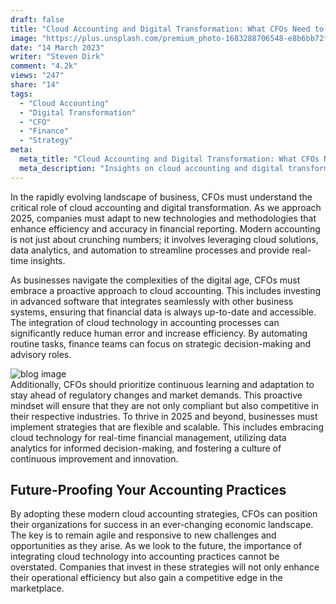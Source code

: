 ```yaml
---
draft: false
title: "Cloud Accounting and Digital Transformation: What CFOs Need to Know"
image: "https://plus.unsplash.com/premium_photo-1683288706548-e8b6bb72fe86?q=80&w=3474&auto=format&fit=crop&ixlib=rb-4.0.3&ixid=M3wxMjA3fDB8MHxwaG90by1wYWdlfHx8fGVufDB8fHx8fA%3D%3D"
date: "14 March 2023"
writer: "Steven Dirk"
comment: "4.2k"
views: "247"
share: "14"
tags:
  - "Cloud Accounting"
  - "Digital Transformation"
  - "CFO"
  - "Finance"
  - "Strategy"
meta:
  meta_title: "Cloud Accounting and Digital Transformation: What CFOs Need to Know"
  meta_description: "Insights on cloud accounting and digital transformation for CFOs."
---
```

In the rapidly evolving landscape of business, CFOs must understand the critical role of cloud accounting and digital transformation. As we approach 2025, companies must adapt to new technologies and methodologies that enhance efficiency and accuracy in financial reporting. Modern accounting is not just about crunching numbers; it involves leveraging cloud solutions, data analytics, and automation to streamline processes and provide real-time insights.

<Quote text="The future of accounting lies in technology and adaptability." author="Finance Expert" />

As businesses navigate the complexities of the digital age, CFOs must embrace a proactive approach to cloud accounting. This includes investing in advanced software that integrates seamlessly with other business systems, ensuring that financial data is always up-to-date and accessible. The integration of cloud technology in accounting processes can significantly reduce human error and increase efficiency. By automating routine tasks, finance teams can focus on strategic decision-making and advisory roles.

<Div className="grid grid-cols-1 xl:grid-cols-[430px_auto] 2xl:grid-cols-[520px_auto] gap-[30px] lg:gap-[60px] mt-[8px] lg:mt-[37px] mb-[31px] lg:mb-[58px]">
  <img src="/assets/imgs/blog/details/details-img1.png" className="rounded-theme" alt="blog image" />
  <Div>
    Additionally, CFOs should prioritize continuous learning and adaptation to stay ahead of regulatory changes and market demands. This proactive mindset will ensure that they are not only compliant but also competitive in their respective industries. To thrive in 2025 and beyond, businesses must implement strategies that are flexible and scalable. This includes embracing cloud technology for real-time financial management, utilizing data analytics for informed decision-making, and fostering a culture of continuous improvement and innovation.
  </Div>
</Div>

<H2>Future-Proofing Your Accounting Practices</H2>

By adopting these modern cloud accounting strategies, CFOs can position their organizations for success in an ever-changing economic landscape. The key is to remain agile and responsive to new challenges and opportunities as they arise. As we look to the future, the importance of integrating cloud technology into accounting practices cannot be overstated. Companies that invest in these strategies will not only enhance their operational efficiency but also gain a competitive edge in the marketplace.